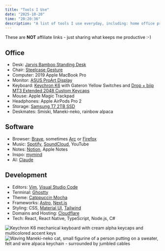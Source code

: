 ```yaml
---
title: "Tools I Use"
date: "2025-10-20"
time: "20:20:36"
description: "A list of tools I use everyday, including: home office products, my favorite web browsers, apps for music and notes, and software development tools"
---
```




These are **NOT** affiliate links - just sharing what keeps me productive <span role="img" aria-label="smiley face">:-)</span>

## Office
- Desk: [Jarvis Bamboo Standing Desk](https://store.hermanmiller.com/standing-desks/jarvis-bamboo-standing-desk/2542428.html?lang=en_US)
- Chair: [Steelcase Gesture](https://store.steelcase.com/gesture)
- Computer: 2019 Apple MacBook Pro
- Monitor: [ASUS ProArt Display](https://www.asus.com/us/displays-desktops/monitors/proart/proart-display-pa278cgv/)
- Keyboard: [Keychron K6](https://www.keychron.com/products/keychron-k6-wireless-mechanical-keyboard) with Gateron Yellow Switches and [Drop + biip MT3 Extended 2048 Custom Keycaps](https://drop.com/buy/drop-biip-mt3-extended-custom-keycap-set?defaultSelectionIds=969821)
- Mouse: Apple Magic Trackpad
- Headphones: Apple AirPods Pro 2
- Storage: [Samsung T7 2TB SSD](https://www.bhphotovideo.com/c/product/1559839-REG/samsung_mu_pc2t0t_am_2tb_t7_portable_ssd.html/)
- Deskmates: Smiski, Maneki-neko, rainbow alpaca

## Software 
- Browser: [Brave](https://brave.com/), sometimes [Arc](https://arc.net/) or [Firefox](https://www.firefox.com/en-US/landing/get/)
- Music: [Spotify](https://open.spotify.com/user/qmsalas321), [SoundCloud](https://soundcloud.com/quinn-salas), YouTube
- Notes: [Notion](https://www.notion.com/), Apple Notes
- Inspo: [mymind](https://mymind.com/)
- AI: [Claude](https://claude.com/product/overview)

## Development
- Editors: [Vim](https://www.vim.org/), [Visual Studio Code](https://code.visualstudio.com/)
- Terminal: [Ghostty](https://ghostty.org/)
- Theme: [Catppuccin Mocha](https://catppuccin.com/palette/)
- Frameworks: [Astro](https://astro.build/), [Next.js](https://nextjs.org/)
- Styling: CSS, [Material UI](https://mui.com/material-ui/), [Tailwind](https://tailwindcss.com/)
- Domains and Hosting: [Cloudflare](https://www.cloudflare.com/)
- Tech: React, React Native, TypeScript, Node.js, C#

<Image src={k6} alt="Keychron K6 mechanical keyboard with cream alpha keycaps and multicolored accent keys" />
<Image src={deskFriends} alt="Waving Maneki-neko cat, small figurine of a person putting on a sweater, felt and wire alpaca keychain - surrounded by jumbled cables" />